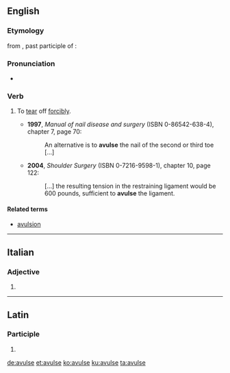 ==English==

===Etymology===
from {{etyl|la|en}} {{m|la|avulsus}}, past participle of {{m|la|avello}}: {{affix|la|ab-|vellō}}

===Pronunciation===
* {{IPA|/əˈvʌls/|lang=en}}

===Verb===
{{en-verb|avuls}}

# {{label|en|medicine}} To [[tear]] off [[forcibly]].
#* '''1997''', ''Manual of nail disease and surgery'' (ISBN 0-86542-638-4), chapter 7, page 70:
#*: An alternative is to '''avulse''' the nail of the second or third toe [...]
#* '''2004''', ''Shoulder Surgery'' (ISBN 0-7216-9598-1), chapter 10, page 122:
#*: [...] the resulting tension in the restraining ligament would be 600 pounds, sufficient to '''avulse''' the ligament.

====Related terms====
* [[avulsion]]

----

==Italian==

===Adjective===
{{head|it|adjective form}}

# {{feminine plural of|avulso|lang=it}}

----

==Latin==

===Participle===
{{la-part-form|āvulse}}

# {{inflection of|āvulsus||voc|m|s|lang=la}}

[[de:avulse]]
[[et:avulse]]
[[ko:avulse]]
[[ku:avulse]]
[[ta:avulse]]